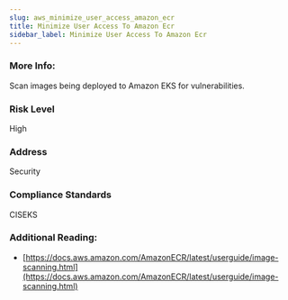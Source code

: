 ```yaml
---
slug: aws_minimize_user_access_amazon_ecr
title: Minimize User Access To Amazon Ecr
sidebar_label: Minimize User Access To Amazon Ecr
---
```


### More Info:

Scan images being deployed to Amazon EKS for vulnerabilities.

### Risk Level

High

### Address

Security

### Compliance Standards

CISEKS

### Additional Reading:

- [https://docs.aws.amazon.com/AmazonECR/latest/userguide/image-scanning.html](https://docs.aws.amazon.com/AmazonECR/latest/userguide/image-scanning.html) 


